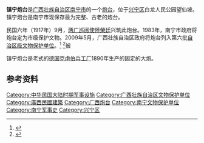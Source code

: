 {{文物保护单位
| 级别 = 省级
| 省区市 = 广西壮族自治区
| 图片 = Zhenning fort.jpg
| 说明 = 位于广西省南宁市人民公园的镇宁炮台
| 名称 = 镇宁炮台
| 编号 = 6-58
| 分类 = 近现代重要史迹及代表性建筑
| 时代 = [[中華民國大陸時期|民国]]
| 所在 = {{PRC}}<br>[[廣西壯族自治區|廣西壯族自治區]][[南宁市|南宁市]][[兴宁区|兴宁区]]
| 登录 = 2009年5月4日
}}
'''镇宁炮台'''是[[广西壮族自治区|广西壮族自治区]][[南宁市|南宁市]]的一个[[炮台|炮台]]，位于[[兴宁区|兴宁区]]白龙人民公园望仙坡。镇宁炮台是南宁市现保存最为完整、古老的炮台。

民国六年（1917年）9月，[[两广巡阅使|两广巡阅使]][[陸榮廷|陸榮廷]]兴筑此炮台。1983年，南宁市政府将炮台定为市级保护文物。2009年5月，广西壮族自治区政府将炮台列入第六批[[广西壮族自治区文物保护单位|自治区级文物保护单位]]。<ref>{{cite web | language =  | publisher = 广西壮族自治区人民政府 | title = 广西壮族自治区人民政府关于核定并公布第六批自治区文物保护单位的通知 桂政发〔2009〕38号 | url = http://www.gxdlr.gov.cn/News/NewsShow.aspx?NewsId=2405 | author =  | date = 2009-05-04 | accessdate = 2009-10-28 | archive-date = 2014-01-16 | archive-url = https://web.archive.org/web/2014被0116210347/http://www.gxdlr.gov.cn/News/NewsShow.aspx?NewsId=2405 | dead-url = no }}</ref> <ref>{{cite web | language =  | publisher = 广西壮族自治区人民政府门户网站 | title = 广西壮族自治区人民政府关于核定并公布第六批自治区文物保护单位的通知（桂政发〔2009〕38号） | url = http://www.gxzf.gov.cn/zwgk/zfwj/zzqrmzfwj_25542/t950383.shtml | author =  | date = 2009-07-10 | accessdate = 2020-09-21 }}</ref>被

镇宁炮台是老式的[[德国|德国]][[克虏伯|克虏伯兵工厂]]1890年生产的固定的大炮。

==参考资料==
{{reflist}}

{{DEFAULTSORT:Z}}
[[Category:中华民国大陆时期军事设施|Category:中华民国大陆时期军事设施]]
[[Category:广西壮族自治区文物保护单位|Category:广西壮族自治区文物保护单位]]
[[Category:廣西民國建築|Category:廣西民國建築]]
[[Category:广西炮台|Category:广西炮台]]
[[Category:南宁文物保护单位|Category:南宁文物保护单位]]
[[Category:南宁军事史|Category:南宁军事史]]
[[Category:兴宁区|Category:兴宁区]]